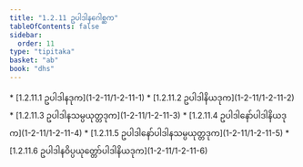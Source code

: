 ```yaml
---
title: "1.2.11 ဥပါဒါနဂေါစ္ဆက"
tableOfContents: false
sidebar:
  order: 11
type: "tipitaka"
basket: "ab"
book: "dhs"
---
```



<DynamicBreadcrumb />



<TableOfContents book="dhs" section="1.2.11">
* [1.2.11.1 ဥပါဒါနဒုက](1-2-11/1-2-11-1)
* [1.2.11.2 ဥပါဒါနိယဒုက](1-2-11/1-2-11-2)
* [1.2.11.3 ဥပါဒါနသမ္ပယုတ္တဒုက](1-2-11/1-2-11-3)
* [1.2.11.4 ဥပါဒါနော်ပါဒါနိယဒုက](1-2-11/1-2-11-4)
* [1.2.11.5 ဥပါဒါနော်ပါဒါနသမ္ပယုတ္တဒုက](1-2-11/1-2-11-5)
* [1.2.11.6 ဥပါဒါနဝိပ္ပယုတ္တော်ပါဒါနိယဒုက](1-2-11/1-2-11-6)
</TableOfContents>